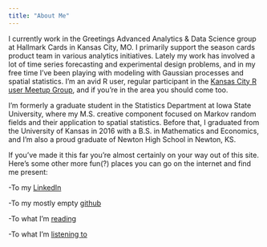 ```yaml
---
title: "About Me"
---
```

I currently work in the Greetings Advanced Analytics & Data Science group at Hallmark Cards in Kansas City, MO. I primarily support the season cards product team in various analytics initiatives. Lately my work has involved a lot of time series forecasting and experimental design problems, and in my free time I've been playing with modeling with Gaussian processes and spatial statistics. I'm an avid R user, regular participant in the [Kansas City R user Meetup Group](https://www.meetup.com/Kansas-City-R-Users-Group/), and if you're in the area you should come too.

I'm formerly a graduate student in the Statistics Department at Iowa State University, where my M.S. creative component focused on Markov random fields and their application to spatial statistics. Before that, I graduated from the University of Kansas in 2016 with a B.S. in Mathematics and Economics, and I'm also a proud graduate of Newton High School in Newton, KS.

If you've made it this far you're almost certainly on your way out of this site. Here's some other more fun(?) places you can go on the internet and find me present:

-To my [LinkedIn](https://www.linkedin.com/in/steve-harms-ab46236b/)

-To my mostly empty [github](https://github.com/stharms)

-To what I'm [reading](https://www.goodreads.com/user/show/42417708-st-harms)

-To what I'm [listening to](https://www.albumoftheyear.org/user/stharms/)
